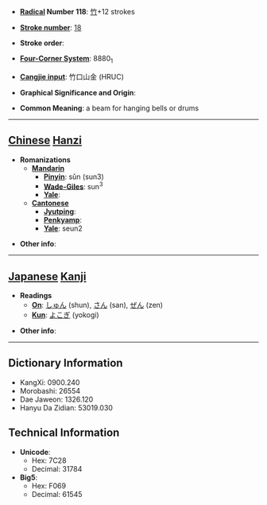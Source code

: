 * '''[[Wiktionary:Chinese radical index| Radical]] Number 118''': [[Wiktionary:Chinese radical index 竹|竹]]+12 strokes

* '''[[Wiktionary:Chinese total strokes index|Stroke number]]''': [[Wiktionary:Chinese total strokes index 18|18]]

* '''Stroke order''': 

* '''[[Wiktionary:Chinese four corner index|Four-Corner System]]''': 8880<sub>1</sub>

* '''[[Wiktionary:Chinese Cangjie index|Cangjie input]]''': 竹口山金 (HRUC)

* '''Graphical Significance and Origin''': 

* '''Common Meaning''': a beam for hanging bells or drums

----

== [[Chinese]] [[Hanzi]] ==

* '''Romanizations'''
** '''[[Mandarin]]'''
*** '''[[Pinyin]]''': sǔn (sun3)
*** '''[[Wade-Giles]]''': sun<sup>3</sup>
*** '''[[Yale]]''': 
** '''[[Cantonese]]'''
*** '''[[Jyutping]]''':
*** '''[[Penkyamp]]''': 
*** '''[[Yale]]''': seun2

* '''Other info''': 

----

== [[Japanese]] [[Kanji]] ==

* '''Readings'''
** '''[[On]]''': [[しゅん]] (shun), [[さん]] (san), [[ぜん]] (zen)
** '''[[Kun]]''': [[よこぎ]] (yokogi)

* '''Other info''':  

----

== Dictionary Information ==

* KangXi: 0900.240
* Morobashi: 26554
* Dae Jaweon: 1326.120
* Hanyu Da Zidian: 53019.030

== Technical Information ==

* '''Unicode''':
** Hex: 7C28
** Decimal: 31784
* '''Big5''':
** Hex: F069
** Decimal: 61545